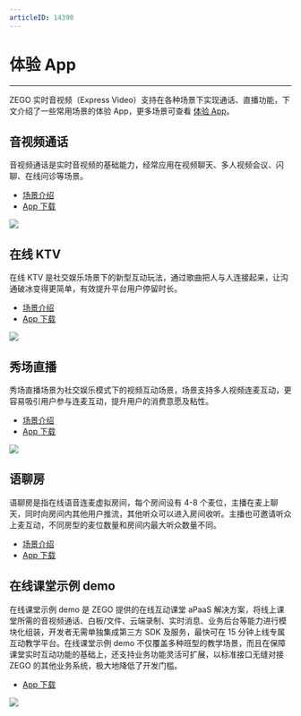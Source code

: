 ```yaml
---
articleID: 14390
---
```

# 体验 App

- - -

ZEGO 实时音视频（Express Video）支持在各种场景下实现通话、直播功能，下文介绍了一些常用场景的体验 App，更多场景可查看 [体验 App](https://www.zego.im/experienceApp)。

## 音视频通话
音视频通话是实时音视频的基础能力，经常应用在视频聊天、多人视频会议、闪聊、在线问诊等场景。
- [场景介绍 ](/video-call/summary)
- [App 下载 ](/video-call/app-downloads)

<Frame width="512" height="auto" caption=""><img src="https://storage.zego.im/sdk-doc/Pics/GoCall/call/gocall01.jpg" /></Frame>

## 在线 KTV

在线 KTV 是社交娱乐场景下的新型互动玩法，通过歌曲把人与人连接起来，让沟通破冰变得更简单，有效提升平台用户停留时长。

- [场景介绍 ](/online-ktv-android/introduction/overview)
- [App 下载 ](/online-ktv-ios/demo-app)

<Frame width="512" height="auto" caption=""><img src="https://storage.zego.im/sdk-doc/Pics/ktv/ktv.jpg" /></Frame>

## 秀场直播
秀场直播场景为社交娱乐模式下的视频互动场景，场景支持多人视频连麦互动，更容易吸引用户参与连麦互动，提升用户的消费意愿及粘性。

- [场景介绍 ](/live-streaming-ios/overview)
- [App 下载 ](/live-streaming-android/app-downloads)

<Frame width="512" height="auto" caption=""><img src="https://storage.zego.im/sdk-doc/Pics/GoEnjoy/GIF/xiuchangzhibo.jpg" /></Frame>

## 语聊房

语聊房是指在线语音连麦虚拟房间，每个房间设有 4-8 个麦位，主播在麦上聊天，同时向房间内其他用户推流，其他听众可以进入房间收听。主播也可邀请听众上麦互动，不同房型的麦位数量和房间内最大听众数量不同。

- [场景介绍 ](/live-audio-room-android-java/overview)
- [App 下载 ](/live-audio-room-android-java/download-demo)

## 在线课堂示例 demo
在线课堂示例 demo 是 ZEGO 提供的在线互动课堂 aPaaS 解决方案，将线上课堂所需的音视频通话、白板/文件、云端录制、实时消息、业务后台等能力进行模块化组装，开发者无需单独集成第三方 SDK 及服务，最快可在 15 分钟上线专属互动教学平台。在线课堂示例 demo 不仅覆盖多种班型的教学场景，而且在保障课堂实时互动功能的基础上，还支持业务功能灵活可扩展，以标准接口无缝对接 ZEGO 的其他业务系统，极大地降低了开发门槛。

- [App 下载 ](/small-class/demo-app)

<Frame width="512" height="auto" caption=""><img src="https://storage.zego.im/sdk-doc/Pics/大班课/主界面.png" /></Frame>


